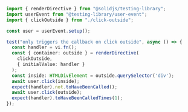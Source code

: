 ```ts
import { renderDirective } from "@solidjs/testing-library";
import userEvent from "@testing-library/user-event";
import { clickOutside } from "./click-outside";

const user = userEvent.setup();

test("only triggers the callback on click outside", async () => {
  const handler = vi.fn();
  const { container: outside } = renderDirective(
    clickOutside,
    { initialValue: handler }
  );
  const inside: HTMLDivElement = outside.querySelector('div');
  await user.click(inside);
  expect(handler).not.toHaveBeenCalled();
  await user.click(outside);
  expect(handler).toHaveBeenCalledTimes(1);
});
```